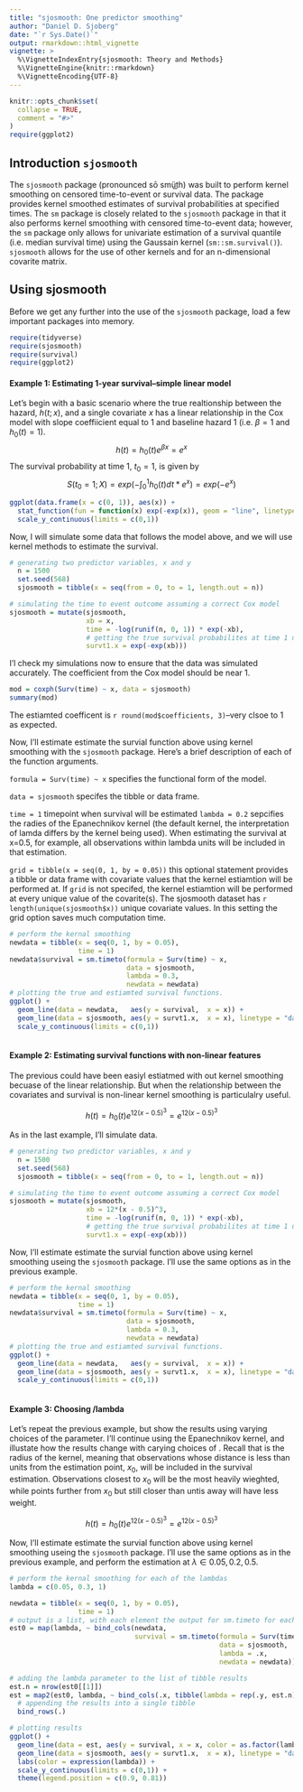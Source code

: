 ```yaml
---
title: "sjosmooth: One predictor smoothing"
author: "Daniel D. Sjoberg"
date: "`r Sys.Date()`"
output: rmarkdown::html_vignette
vignette: >
  %\VignetteIndexEntry{sjosmooth: Theory and Methods}
  %\VignetteEngine{knitr::rmarkdown}
  %\VignetteEncoding{UTF-8}
---
```


```r
knitr::opts_chunk$set(
  collapse = TRUE,
  comment = "#>"
)
require(ggplot2)
```

## Introduction `sjosmooth`
The `sjosmooth` package (pronounced sō smüt͟h) was built to perform kernel smoothing on censored time-to-event or survival data.  The package provides kernel smoothed estimates of survival probabilities at specified times.  The `sm` package is closely related to the `sjosmooth` package in that it also performs kernel smoothing with censored time-to-event data; however, the `sm` package only allows for univariate estimation of a survival quantile (i.e. median survival time) using the Gaussain kernel (`sm::sm.survival()`).  `sjosmooth` allows for the use of other kernels and for an n-dimensional covarite matrix.

## Using sjosmooth
Before we get any further into the use of the `sjosmooth` package, load a few important packages into memory.
```r
require(tidyverse)
require(sjosmooth)
require(survival)
require(ggplot2)
```

#### Example 1: Estimating 1-year survival--simple linear model
Let's begin with a basic scenario where the true realtionship between the hazard, $h(t; x)$, and a single covariate $x$ has a linear relationship in the Cox model with slope coeffiicient equal to 1 and baseline hazard 1 (i.e. $\beta = 1$ and $h_0(t) = 1$).
$$
h(t) = h_0(t)e^{\beta x} = e^x
$$
The survival probability at time 1, $t_0 = 1$, is given by
$$
S(t_0 = 1; X) = exp(-\int_{0}^{1}h_0(t)dt*e^{x}) = exp(-e^{x})
$$
```r
ggplot(data.frame(x = c(0, 1)), aes(x)) +
  stat_function(fun = function(x) exp(-exp(x)), geom = "line", linetype = "dashed") +
  scale_y_continuous(limits = c(0,1))
```

Now, I will simulate some data that follows the model above, and we will use kernel methods to estimate the survival.

```r
# generating two predictor variables, x and y
  n = 1500
  set.seed(568)
  sjosmooth = tibble(x = seq(from = 0, to = 1, length.out = n))

# simulating the time to event outcome assuming a correct Cox model
sjosmooth = mutate(sjosmooth,
                   xb = x,
                   time = -log(runif(n, 0, 1)) * exp(-xb),
                   # getting the true survival probabilites at time 1 using x
                   survt1.x = exp(-exp(xb)))
```
I'l check my simulations now to ensure that the data was simulated accurately.  The \beta coefficient from the Cox model should be near 1.

```r
mod = coxph(Surv(time) ~ x, data = sjosmooth)
summary(mod)
```
The estiamted coefficent is `r round(mod$coefficients, 3)`--very clsoe to 1 as expected.

Now, I'll estimate estimate the survial function above using kernel smoothing with the `sjosmooth` package. Here's a brief description of each of the function arguments.

`formula = Surv(time) ~ x` specifies the functional form of the model.

`data = sjosmooth` specifes the tibble or data frame. 

`time = 1` timepoint when survival will be estimated
`lambda = 0.2` sepcifies the radies of the Epanechnikov kernel (the default kernel, the interpretation of lamda differs by the kernel being used).  When estimating the survival at x=0.5, for example, all observations within lambda units will be included in that estimation.

`grid = tibble(x = seq(0, 1, by = 0.05))` this optional statement provides a tibble or data frame with covariate values that the kernel estiamtion will be performed at. If `grid` is not specifed, the kernel estiamtion will be performed at every unique value of the covarite(s).  The sjosmooth dataset has `r length(unique(sjosmooth$x))` unique covariate values.  In this setting the grid option saves much computation time.

```r
# perform the kernal smoothing
newdata = tibble(x = seq(0, 1, by = 0.05),
                 time = 1)
newdata$survival = sm.timeto(formula = Surv(time) ~ x, 
                             data = sjosmooth, 
                             lambda = 0.3, 
                             newdata = newdata)
# plotting the true and estiamted survival functions.
ggplot() + 
  geom_line(data = newdata,   aes(y = survival,  x = x)) +
  geom_line(data = sjosmooth, aes(y = survt1.x,  x = x), linetype = "dashed") +
  scale_y_continuous(limits = c(0,1))
  
```



#### Example 2: Estimating survival functions with non-linear features 
The previous could have been easiyl estiatmed with out kernel smoothing becuase of the linear relationship.  But when the relationship between the covariates and survival is non-linear kernel smoothing is particulalry useful.

$$
h(t) = h_0(t)e^{12 (x - 0.5)^3} = e^{12(x - 0.5)^3}
$$


As in the last example, I'll simulate data.

```r
# generating two predictor variables, x and y
  n = 1500
  set.seed(568)
  sjosmooth = tibble(x = seq(from = 0, to = 1, length.out = n))

# simulating the time to event outcome assuming a correct Cox model
sjosmooth = mutate(sjosmooth,
                   xb = 12*(x - 0.5)^3,
                   time = -log(runif(n, 0, 1)) * exp(-xb),
                   # getting the true survival probabilites at time 1 using x
                   survt1.x = exp(-exp(xb)))
```

Now, I'll estimate estimate the survial function above using kernel smoothing useing the `sjosmooth` package. I'll use the same options as in the previous example.

```r
# perform the kernal smoothing
newdata = tibble(x = seq(0, 1, by = 0.05),
                 time = 1)
newdata$survival = sm.timeto(formula = Surv(time) ~ x, 
                             data = sjosmooth, 
                             lambda = 0.3, 
                             newdata = newdata)
# plotting the true and estiamted survival functions.
ggplot() + 
  geom_line(data = newdata,   aes(y = survival,  x = x)) +
  geom_line(data = sjosmooth, aes(y = survt1.x,  x = x), linetype = "dashed") +
  scale_y_continuous(limits = c(0,1))
  
```


#### Example 3: Choosing /lambda
Let's repeat the previous example, but show the results using varying choices of the \lambda parameter. I'll continue using the Epanechnikov kernel, and illustate how the results change with carying choices of \lambda.  Recall that \lambda is the radius of the kernel, meaning that observations whose distance is less than \lambda units from the  estimation point, $x_0$, will be included in the survival estimation.  Observations closest to $x_0$ will be the most heavily wieghted, while points further from $x_0$ but still closer than \lambda untis away will have less weight.

$$
h(t) = h_0(t)e^{12 (x - 0.5)^3} = e^{12(x - 0.5)^3}
$$

Now, I'll estimate estimate the survial function above using kernel smoothing useing the `sjosmooth` package. I'll use the same options as in the previous example, and perform the estimation at $\lambda \in {0.05, 0.2, 0.5}$.

```r
# perform the kernal smoothing for each of the lambdas
lambda = c(0.05, 0.3, 1)

newdata = tibble(x = seq(0, 1, by = 0.05),
                 time = 1)
# output is a list, with each element the output for sm.timeto for each of the lambda values
est0 = map(lambda, ~ bind_cols(newdata,
                               survival = sm.timeto(formula = Surv(time) ~ x, 
                                                    data = sjosmooth, 
                                                    lambda = .x, 
                                                    newdata = newdata)))
```

```r
# adding the lambda parameter to the list of tibble results
est.n = nrow(est0[[1]])
est = map2(est0, lambda, ~ bind_cols(.x, tibble(lambda = rep(.y, est.n)))) %>%
  # appending the results into a single tibble
  bind_rows(.)

# plotting results
ggplot() +
  geom_line(data = est, aes(y = survival, x = x, color = as.factor(lambda))) +
  geom_line(data = sjosmooth, aes(y = survt1.x,  x = x), linetype = "dashed") +
  labs(color = expression(lambda)) +
  scale_y_continuous(limits = c(0,1)) +
  theme(legend.position = c(0.9, 0.81))

```



